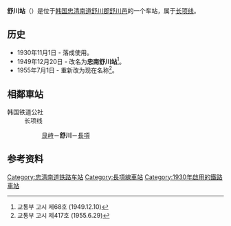 {{朝鮮半島車站資訊
|公司色 = #0066b3
|文字色 = 
|站名 = 舒川站<br />{{lang|en|Seocheon}}
|圖片 = Seocheon1.JPG
|pxl = 
|圖片說明 =车站站舍
|前一站 = [[板橋站_(忠清南道)|板橋]]
|前一站距離 = 8.6
|後一站距離 = 4.8
|後一站 = [[长项站|长项]]
|所屬路線 = [[长项线|长项线]]
|距離 = 121.2
|起點站 = [[天安站|天安]]
|諺文 = 서천역
|朝鮮漢字 = 舒川驛
|文觀部式 =Seocheon-yeok 
|馬-賴式 =Sŏch'ŏn-yǒk
|副站名 = 
|車站編號 = 
|停站路線數 = 
|所屬公司 = [[韩国铁道公社|韩国铁道公社]]
|所在地 =[[忠清南道|忠清南道]][[舒川郡|舒川郡]][[舒川邑|舒川邑]]
|車站構造 = 地面车站
|月台配置 = 2面4线
|啟用年月日 =1930年11月1日 
|廢站年月日 = 
|上下車人次 = 
|統計年度 = 
|轉車 = 
|備註 = 
|全寬備註 = 
}}

'''舒川站'''（{{kor|諺=서천역|漢=舒川驛|羅=Seocheon yeok|f=y}}）是位于[[韩国|韩国]][[忠清南道|忠清南道]][[舒川郡|舒川郡]][[舒川邑|舒川邑]]的一个车站，属于[[长项线|长项线]]。

== 历史 ==
*1930年11月1日 - 落成使用。
*1949年12月20日 - 改名为'''忠南舒川站'''<ref>교통부 고시 제68호 (1949.12.10)</ref>。
*1955年7月1日 - 重新改为现在名称<ref>교통부 고시 제417호 (1955.6.29)</ref>。

== 相鄰車站 ==
;韩国铁道公社
:长项线
::[[艮峙站|艮峙]]－'''舒川'''－[[長項站|長項]]

== 参考资料 ==
{{reflist}}

{{长项线}}
{{新村号}}
{{无穷花号}}

[[Category:忠清南道铁路车站|Category:忠清南道铁路车站]]
[[Category:長項線車站|Category:長項線車站]]
[[Category:1930年啟用的鐵路車站|Category:1930年啟用的鐵路車站]]